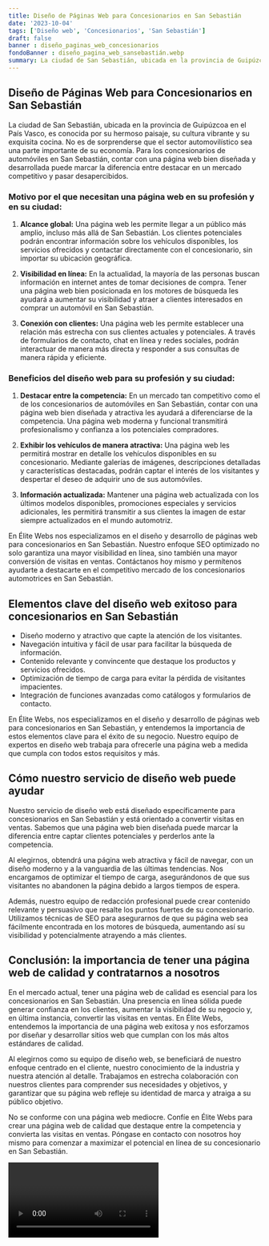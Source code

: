 ```yaml
---
title: Diseño de Páginas Web para Concesionarios en San Sebastián
date: '2023-10-04'
tags: ['Diseño web', 'Concesionarios', 'San Sebastián']
draft: false
banner : diseño_paginas_web_concesionarios
fondoBanner : diseño_pagina_web_sansebastián.webp
summary: La ciudad de San Sebastián, ubicada en la provincia de Guipúzcoa en el País Vasco, es conocida por su hermoso paisaje, su cultura vibrante y su exquisita cocina. No es de sorprenderse que el sector automovilístico sea una parte importante de su economía. Para los concesionarios de automóviles en San Sebastián, contar con una página web bien diseñada y desarrollada puede marcar la diferencia entre destacar en un mercado competitivo y pasar desapercibidos.
---
```


## Diseño de Páginas Web para Concesionarios en San Sebastián

La ciudad de San Sebastián, ubicada en la provincia de Guipúzcoa en el País Vasco, es conocida por su hermoso paisaje, su cultura vibrante y su exquisita cocina. No es de sorprenderse que el sector automovilístico sea una parte importante de su economía. Para los concesionarios de automóviles en San Sebastián, contar con una página web bien diseñada y desarrollada puede marcar la diferencia entre destacar en un mercado competitivo y pasar desapercibidos.

### Motivo por el que necesitan una página web en su profesión y en su ciudad:

1. **Alcance global:** Una página web les permite llegar a un público más amplio, incluso más allá de San Sebastián. Los clientes potenciales podrán encontrar información sobre los vehículos disponibles, los servicios ofrecidos y contactar directamente con el concesionario, sin importar su ubicación geográfica.

2. **Visibilidad en línea:** En la actualidad, la mayoría de las personas buscan información en internet antes de tomar decisiones de compra. Tener una página web bien posicionada en los motores de búsqueda les ayudará a aumentar su visibilidad y atraer a clientes interesados en comprar un automóvil en San Sebastián.

3. **Conexión con clientes:** Una página web les permite establecer una relación más estrecha con sus clientes actuales y potenciales. A través de formularios de contacto, chat en línea y redes sociales, podrán interactuar de manera más directa y responder a sus consultas de manera rápida y eficiente.

### Beneficios del diseño web para su profesión y su ciudad:

1. **Destacar entre la competencia:** En un mercado tan competitivo como el de los concesionarios de automóviles en San Sebastián, contar con una página web bien diseñada y atractiva les ayudará a diferenciarse de la competencia. Una página web moderna y funcional transmitirá profesionalismo y confianza a los potenciales compradores.

2. **Exhibir los vehículos de manera atractiva:** Una página web les permitirá mostrar en detalle los vehículos disponibles en su concesionario. Mediante galerías de imágenes, descripciones detalladas y características destacadas, podrán captar el interés de los visitantes y despertar el deseo de adquirir uno de sus automóviles.

3. **Información actualizada:** Mantener una página web actualizada con los últimos modelos disponibles, promociones especiales y servicios adicionales, les permitirá transmitir a sus clientes la imagen de estar siempre actualizados en el mundo automotriz.

En Élite Webs nos especializamos en el diseño y desarrollo de páginas web para concesionarios en San Sebastián. Nuestro enfoque SEO optimizado no solo garantiza una mayor visibilidad en línea, sino también una mayor conversión de visitas en ventas. Contáctanos hoy mismo y permítenos ayudarte a destacarte en el competitivo mercado de los concesionarios automotrices en San Sebastián.

<GifSeo />

<Cta />

## Elementos clave del diseño web exitoso para concesionarios en San Sebastián

- Diseño moderno y atractivo que capte la atención de los visitantes.
- Navegación intuitiva y fácil de usar para facilitar la búsqueda de información.
- Contenido relevante y convincente que destaque los productos y servicios ofrecidos.
- Optimización de tiempo de carga para evitar la pérdida de visitantes impacientes.
- Integración de funciones avanzadas como catálogos y formularios de contacto.

En Élite Webs, nos especializamos en el diseño y desarrollo de páginas web para concesionarios en San Sebastián, y entendemos la importancia de estos elementos clave para el éxito de su negocio. Nuestro equipo de expertos en diseño web trabaja para ofrecerle una página web a medida que cumpla con todos estos requisitos y más.

## Cómo nuestro servicio de diseño web puede ayudar

Nuestro servicio de diseño web está diseñado específicamente para concesionarios en San Sebastián y está orientado a convertir visitas en ventas. Sabemos que una página web bien diseñada puede marcar la diferencia entre captar clientes potenciales y perderlos ante la competencia.

Al elegirnos, obtendrá una página web atractiva y fácil de navegar, con un diseño moderno y a la vanguardia de las últimas tendencias. Nos encargamos de optimizar el tiempo de carga, asegurándonos de que sus visitantes no abandonen la página debido a largos tiempos de espera.

Además, nuestro equipo de redacción profesional puede crear contenido relevante y persuasivo que resalte los puntos fuertes de su concesionario. Utilizamos técnicas de SEO para asegurarnos de que su página web sea fácilmente encontrada en los motores de búsqueda, aumentando así su visibilidad y potencialmente atrayendo a más clientes.

## Conclusión: la importancia de tener una página web de calidad y contratarnos a nosotros

En el mercado actual, tener una página web de calidad es esencial para los concesionarios en San Sebastián. Una presencia en línea sólida puede generar confianza en los clientes, aumentar la visibilidad de su negocio y, en última instancia, convertir las visitas en ventas. En Élite Webs, entendemos la importancia de una página web exitosa y nos esforzamos por diseñar y desarrollar sitios web que cumplan con los más altos estándares de calidad.

Al elegirnos como su equipo de diseño web, se beneficiará de nuestro enfoque centrado en el cliente, nuestro conocimiento de la industria y nuestra atención al detalle. Trabajamos en estrecha colaboración con nuestros clientes para comprender sus necesidades y objetivos, y garantizar que su página web refleje su identidad de marca y atraiga a su público objetivo.

No se conforme con una página web mediocre. Confíe en Élite Webs para crear una página web de calidad que destaque entre la competencia y convierta las visitas en ventas. Póngase en contacto con nosotros hoy mismo para comenzar a maximizar el potencial en línea de su concesionario en San Sebastián.

<Video />

<CtaBot job='Concesionarios' city='San Sebastián'/>

<Gmaps query='San Sebastián+españa+maps' />